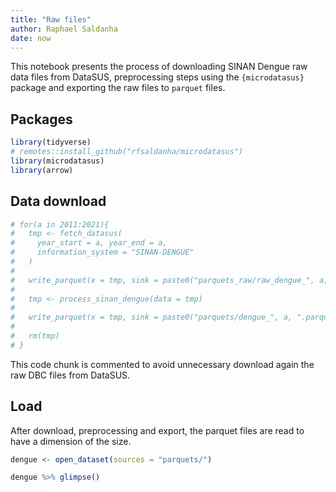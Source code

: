 ```yaml
---
title: "Raw files"
author: Raphael Saldanha
date: now
---
```


This notebook presents the process of downloading SINAN Dengue raw data files from DataSUS, preprocessing steps using the `{microdatasus}` package and exporting the raw files to `parquet` files.

## Packages

```r
library(tidyverse)
# remotes::install_github("rfsaldanha/microdatasus")
library(microdatasus)
library(arrow)
```

## Data download

```r
# for(a in 2011:2021){
#   tmp <- fetch_datasus(
#     year_start = a, year_end = a,
#     information_system = "SINAN-DENGUE"
#   )
# 
#   write_parquet(x = tmp, sink = paste0("parquets_raw/raw_dengue_", a, ".parquet"))
#   
#   tmp <- process_sinan_dengue(data = tmp)
#   
#   write_parquet(x = tmp, sink = paste0("parquets/dengue_", a, ".parquet"))
#   
#   rm(tmp)
# }
```

This code chunk is commented to avoid unnecessary download again the raw DBC files from DataSUS.

## Load

After download, preprocessing and export, the parquet files are read to have a dimension of the size.

```r
dengue <- open_dataset(sources = "parquets/")
```

```r
dengue %>% glimpse()
```
